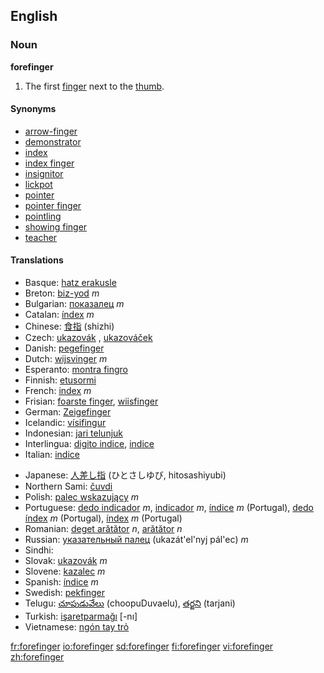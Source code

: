 ==English==
===Noun===
'''forefinger'''
#The first [[finger]] next to the [[thumb]].

====Synonyms====
*[[arrow-finger]]
*[[demonstrator]]
*[[index]]
*[[index finger]]
*[[insignitor]]
*[[lickpot]]
*[[pointer]]
*[[pointer finger]]
*[[pointling]]
*[[showing finger]]
*[[teacher]]

====Translations====
{{top|first finger next to the thumb}}
*Basque: [[hatz erakusle]]
*Breton: [[biz-yod]] ''m''
*Bulgarian: [[показалец]] ''m''
*Catalan: [[índex]] ''m''
*Chinese: [[食指]] (shizhi)
*Czech: [[ukazovák#Czech|ukazovák]] {{m}}, [[ukazováček]] {{m}}
*Danish: [[pegefinger]]
*Dutch: [[wijsvinger]] ''m''
*Esperanto: [[montra fingro]]
*Finnish: [[etusormi]]
*French: [[index]] ''m''
*Frisian: [[foarste finger]], [[wiisfinger]]
*German: [[Zeigefinger]] {{m}}
*Icelandic: [[vísifingur]] {{m}}
*Indonesian: [[jari telunjuk]]
*Interlingua: [[digito indice]], [[indice]]
*Italian: [[indice]]
{{mid}}
*Japanese: [[人差し指]] (ひとさしゆび, hitosashiyubi)
*Northern Sami: [[čuvdi]]
*Polish: [[palec wskazujący]] ''m''
*Portuguese: [[dedo indicador]] ''m'', [[indicador]] ''m'', [[índice]] ''m'' (Portugal), [[dedo índex]] ''m'' (Portugal), [[índex]] ''m'' (Portugal)
*Romanian: [[deget arătător]] ''n'', [[arătător]] ''n''
*Russian: [[указательный палец]] (ukazát'el'nyj pál'ec) ''m''
*Sindhi: {{SDchar|[[ڏَسِڻِي]]}} {{f}}
*Slovak: [[ukazovák]] ''m''
*Slovene: [[kazalec]] ''m''
*Spanish: [[índice]] ''m''
*Swedish: [[pekfinger]] {{n}}
*Telugu: [[చూపుడువేలు]] (choopuDuvaelu), [[తర్జని]] (tarjani)
*Turkish: [[işaretparmağı]] [-nı]
*Vietnamese: [[ngón tay trỏ]]
{{bottom}}

[[fr:forefinger]]
[[io:forefinger]]
[[sd:forefinger]]
[[fi:forefinger]]
[[vi:forefinger]]
[[zh:forefinger]]